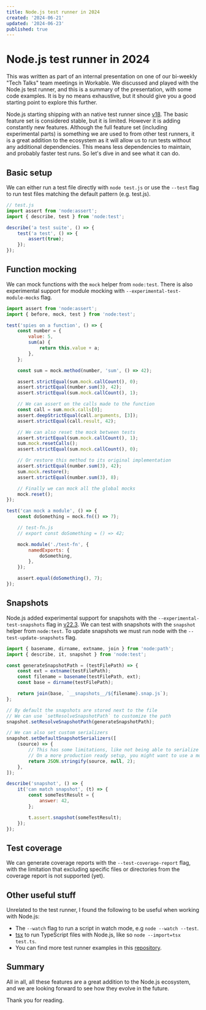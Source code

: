 ```yaml
---
title: Node.js test runner in 2024
created: '2024-06-21'
updated: '2024-06-23'
published: true
---
```


# Node.js test runner in 2024

This was written as part of an internal presentation on one of our bi-weekly "Tech Talks" team meetings in Workable. We discussed and played with the Node.js test runner, and this is a summary of the presentation, with some code examples. It is by no means exhaustive, but it should give you a good starting point to explore this further.

Node.js starting shipping with an native test runner since [v18](https://nodejs.org/docs/latest-v18.x/api/test.html). The basic feature set is considered stable, but it is limited. However it is adding constantly new features. Although the full feature set (including experimental parts) is something we are used to from other test runners, it is a great addition to the ecosystem as it will allow us to run tests without any additional dependencies. This means less dependencies to maintain, and probably faster test runs. So let's dive in and see what it can do.

## Basic setup

We can either run a test file directly with `node test.js` or use the `--test` flag to run test files matching the default pattern (e.g. test.js).

```js
// test.js
import assert from 'node:assert';
import { describe, test } from 'node:test';

describe('a test suite', () => {
    test('a test', () => {
        assert(true);
    });
});
```

## Function mocking

We can mock functions with the `mock` helper from `node:test`. There is also experimental support for module mocking with `--experimental-test-module-mocks` flag.

```js
import assert from 'node:assert';
import { before, mock, test } from 'node:test';

test('spies on a function', () => {
    const number = {
        value: 5,
        sum(a) {
            return this.value + a;
        },
    };

    const sum = mock.method(number, 'sum', () => 42);

    assert.strictEqual(sum.mock.callCount(), 0);
    assert.strictEqual(number.sum(3), 42);
    assert.strictEqual(sum.mock.callCount(), 1);

    // We can assert on the calls made to the function
    const call = sum.mock.calls[0];
    assert.deepStrictEqual(call.arguments, [3]);
    assert.strictEqual(call.result, 42);

    // We can also reset the mock between tests
    assert.strictEqual(sum.mock.callCount(), 1);
    sum.mock.resetCalls();
    assert.strictEqual(sum.mock.callCount(), 0);

    // Or restore this method to its original implementation
    assert.strictEqual(number.sum(3), 42);
    sum.mock.restore();
    assert.strictEqual(number.sum(3), 8);

    // Finally we can mock all the global mocks
    mock.reset();
});

test('can mock a module', () => {
    const doSomething = mock.fn(() => 7);

    // test-fn.js
    // export const doSomething = () => 42;

    mock.module('./test-fn', {
        namedExports: {
            doSomething,
        },
    });

    assert.equal(doSomething(), 7);
});
```

## Snapshots

Node.js added experimental support for snapshots with the `--experimental-test-snapshots` flag in [v22.3](https://nodejs.org/docs/latest-v22.x/api/test.html#snapshot-testing). We can test with snapshots with the `snapshot` helper from `node:test`. To update snapshots we must run node with the `--test-update-snapshots` flag.

```js
import { basename, dirname, extname, join } from 'node:path';
import { describe, it, snapshot } from 'node:test';

const generateSnapshotPath = (testFilePath) => {
    const ext = extname(testFilePath);
    const filename = basename(testFilePath, ext);
    const base = dirname(testFilePath);

    return join(base, `__snapshots__/${filename}.snap.js`);
};

// By default the snapshots are stored next to the file
// We can use `setResolveSnapshotPath` to customize the path
snapshot.setResolveSnapshotPath(generateSnapshotPath);

// We can also set custom serializers
snapshot.setDefaultSnapshotSerializers([
    (source) => {
        // This has some limitations, like not being able to serialize functions
        // On a more production ready setup, you might want to use a more robust serializer
        return JSON.stringify(source, null, 2);
    },
]);

describe('snapshot', () => {
    it('can match snapshot', (t) => {
        const someTestResult = {
            answer: 42,
        };

        t.assert.snapshot(someTestResult);
    });
});
```

## Test coverage

We can generate coverage reports with the `--test-coverage-report` flag, with the limitation that excluding specific files or directories from the coverage report is not supported (yet).

## Other useful stuff

Unrelated to the test runner, I found the following to be useful when working with Node.js:

-   The `--watch` flag to run a script in watch mode, e.g `node --watch --test`.
-   [tsx](https://github.com/privatenumber/tsx) to run TypeScript files with Node.js, like so `node --import=tsx test.ts`.
-   You can find more test runner examples in this [repository](https://github.com/AlexGavalas/test-runners).

## Summary

All in all, all these features are a great addition to the Node.js ecosystem, and we are looking forward to see how they evolve in the future.

Thank you for reading.
